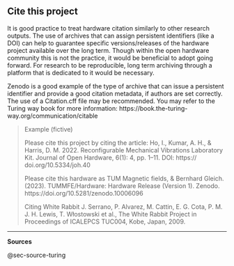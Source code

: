 ## Cite this project {#sec-cite-this-project}

It is good practice to treat hardware citation similarly to other research outputs.
The use of archives that can assign persistent identifiers (like a DOI) can help to guarantee specific versions/releases of the hardware project available over the long term.
Though within the open hardware community this is not the practice, it would be beneficial to adopt going forward.
For research to be reproducible, long term archiving through a platform that is dedicated to it would be necessary.

Zenodo is a good example of the type of archive that can issue a persistent identifier and provide a good citation metadata, if authors are set correctly.
The use of a Citation.cff file may be recommended.
You may refer to the Turing way book for more information: https://book.the-turing-way.org/communication/citable

> Example (fictive)
>
> Please cite this project by citing the article: Ho, I., Kumar, A. H., & Harris, D. M.
> 2022.
> Reconfigurable Mechanical Vibrations Laboratory Kit.
> Journal of Open Hardware, 6(1): 4, pp. 1–11.
> DOI: https:// doi.org/10.5334/joh.40
>
> Please cite this hardware as TUM Magnetic fields, & Bernhard Gleich.
> (2023).
> TUMMFE/Hardware: Hardware Release (Version 1).
> Zenodo.
> https://doi.org/10.5281/zenodo.10006096
>
> Citing White Rabbit J. Serrano, P. Alvarez, M. Cattin, E. G. Cota, P. M. J. H. Lewis, T. Włostowski et al., The White Rabbit Project in Proceedings of ICALEPCS TUC004, Kobe, Japan, 2009.

------------------------------------------------------------------------

**Sources**

@sec-source-turing
